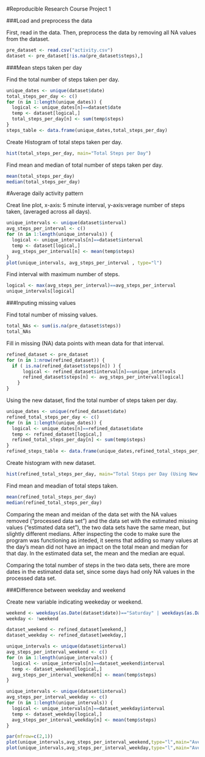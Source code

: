 #Reproducible Research Course Project 1

###Load and preprocess the data    

First, read in the data. Then, preprocess the data by removing all NA values from the dataset.

```{r echo=TRUE}
pre_dataset <- read.csv("activity.csv")
dataset <- pre_dataset[!is.na(pre_dataset$steps),]
```

###Mean steps taken per day

Find the total number of steps taken per day. 

```{r ech=TRUE}
unique_dates <- unique(dataset$date)
total_steps_per_day <- c()
for (n in 1:length(unique_dates)) {
  logical <- unique_dates[n]==dataset$date
  temp <- dataset[logical,]
  total_steps_per_day[n] <- sum(temp$steps)
}
steps_table <- data.frame(unique_dates,total_steps_per_day)

```

Create Histogram of total steps taken per day.

```{r}
hist(total_steps_per_day, main="Total Steps per Day")
```

Find mean and median of total number of steps taken per day.

```{r}
mean(total_steps_per_day)
median(total_steps_per_day)
```

#Average daily activity pattern

Creat line plot, x-axis: 5 minute interval, y-axis:verage number of steps taken, (averaged across all days). 

```{r}
unique_intervals <- unique(dataset$interval)
avg_steps_per_interval <- c()
for (n in 1:length(unique_intervals)) {
  logical <- unique_intervals[n]==dataset$interval
  temp <- dataset[logical,]
  avg_steps_per_interval[n] <- mean(temp$steps)
}
plot(unique_intervals, avg_steps_per_interval , type="l")
```

Find interval with maximum number of steps.

```{r}
logical <- max(avg_steps_per_interval)==avg_steps_per_interval
unique_intervals[logical]
```

###Inputing missing values

Find total number of missing values.

```{r}
total_NAs <- sum(is.na(pre_dataset$steps))
total_NAs
```

Fill in missing (NA) data points with mean data for that interval.

```{r}
refined_dataset <- pre_dataset
for (n in 1:nrow(refined_dataset)) {
  if ( is.na(refined_dataset$steps[n]) ) { 
      logical <- refined_dataset$interval[n]==unique_intervals
      refined_dataset$steps[n] <- avg_steps_per_interval[logical]
    }
}
```

Using the new dataset, find the total number of steps taken per day. 

```{r}
unique_dates <- unique(refined_dataset$date)
refined_total_steps_per_day <- c()
for (n in 1:length(unique_dates)) {
  logical <- unique_dates[n]==refined_dataset$date
  temp <- refined_dataset[logical,]
  refined_total_steps_per_day[n] <- sum(temp$steps)
}
refined_steps_table <- data.frame(unique_dates,refined_total_steps_per_day)
```

Create histogram with new dataset.

```{r}
hist(refined_total_steps_per_day, main="Total Steps per Day (Using New Data Set")
```

Find mean and meadian of total steps taken.

```{r}
mean(refined_total_steps_per_day)
median(refined_total_steps_per_day) 
```

Comparing the mean and meidan of the data set with the NA values removed ("processed data set") and the data set with the estimated missing values ("estimated data set"), the two data sets have the same mean, but slightly different medians. After inspecting the code to make sure the program was functioning as inteded, it seems that adding so many values at the day's mean did not have an impact on the total mean and median for that day. In the estimated data set, the mean and the median are equal.    

Comparing the total number of steps in the two data sets, there are more dates in the estimated data set, since some days had only NA values in the processed data set.

###Difference between weekday and weekend

Create new variable indicating weekeday or weekend.

```{r}
weekend <- weekdays(as.Date(dataset$date))=="Saturday" | weekdays(as.Date(dataset$date))=="Sunday"
weekday <- !weekend

dataset_weekend <- refined_dataset[weekend,]
dataset_weekday <- refined_dataset[weekday,]

unique_intervals <- unique(dataset$interval)
avg_steps_per_interval_weekend <- c()
for (n in 1:length(unique_intervals)) {
  logical <- unique_intervals[n]==dataset_weekend$interval
  temp <- dataset_weekend[logical,]
  avg_steps_per_interval_weekend[n] <- mean(temp$steps)
}

unique_intervals <- unique(dataset$interval)
avg_steps_per_interval_weekday <- c()
for (n in 1:length(unique_intervals)) {
  logical <- unique_intervals[n]==dataset_weekday$interval
  temp <- dataset_weekday[logical,]
  avg_steps_per_interval_weekday[n] <- mean(temp$steps)
}

par(mfrow=c(2,1))
plot(unique_intervals,avg_steps_per_interval_weekend,type="l",main="Average Weekend Steps (Missing Values Estimated)",xlab="Interval",ylab="Avg Steps")
plot(unique_intervals,avg_steps_per_interval_weekday,type="l",main="Average Weekday Steps (Missing Values Estimated)",xlab="Interval",ylab="Avg Steps")
```







